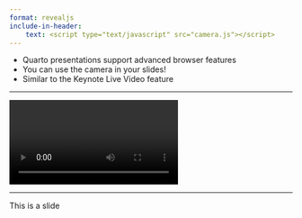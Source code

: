 ```yaml
---
format: revealjs
include-in-header:
    text: <script type="text/javascript" src="camera.js"></script>
---
```


- Quarto presentations support advanced browser features
- You can use the camera in your slides!
- Similar to the Keynote Live Video feature

---

<video data-autoplay id="video">
</video>

<script>
startCam();
</script>

---

This is a slide
